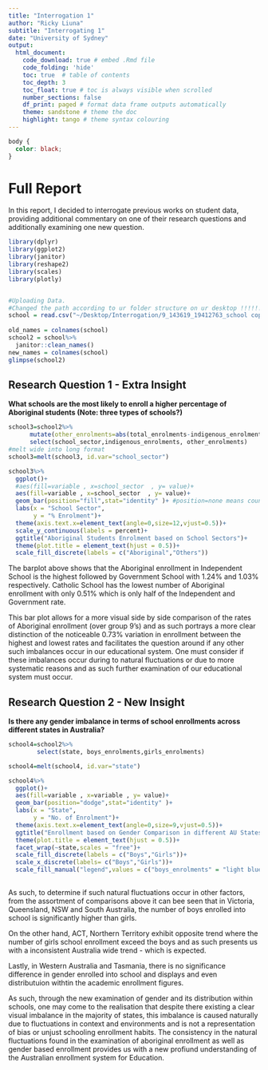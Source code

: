 ```yaml
---
title: "Interrogation 1"
author: "Ricky Liuna"
subtitle: "Interrogating 1"
date: "University of Sydney"
output:
  html_document:
    code_download: true # embed .Rmd file
    code_folding: 'hide'
    toc: true  # table of contents
    toc_depth: 3
    toc_float: true # toc is always visible when scrolled
    number_sections: false 
    df_print: paged # format data frame outputs automatically
    theme: sandstone # theme the doc
    highlight: tango # theme syntax colouring
---
```


```css
body {
  color: black;
}
```

# Full Report

In this report, I decided to interrogate previous works on student data, providing additional commentary on one of their research questions and additionally examining one new question.

```r
library(dplyr)
library(ggplot2)
library(janitor)
library(reshape2)
library(scales)
library(plotly)


#Uploading Data. 
#Changed the path according to ur folder structure on ur desktop !!!!!!!!!
school = read.csv("~/Desktop/Interrogation/9_143619_19412763_school copy.csv")
 
old_names = colnames(school)
school2 = school%>%
  janitor::clean_names()
new_names = colnames(school)                            
glimpse(school2)

```

## Research Question 1 - Extra Insight

**What schools are the most likely to enroll a higher percentage of Aboriginal students (Note: three types of schools?)**

```r

school3=school2%>%
      mutate(other_enrolments=abs(total_enrolments-indigenous_enrolments))%>%
      select(school_sector,indigenous_enrolments, other_enrolments)
#melt wide into long format
school3=melt(school3, id.var="school_sector")

school3%>%
  ggplot()+
  #aes(fill=variable , x=school_sector  , y= value)+
  aes(fill=variable , x=school_sector  , y= value)+
  geom_bar(position="fill",stat="identity" )+ #position=none means count, dodge means next to each other, fill means %
  labs(x = "School Sector",
       y = "% Enrolment")+
  theme(axis.text.x=element_text(angle=0,size=12,vjust=0.5))+
  scale_y_continuous(labels = percent)+
  ggtitle("Aboriginal Students Enrolment based on School Sectors")+
  theme(plot.title = element_text(hjust = 0.5))+
  scale_fill_discrete(labels = c("Aboriginal","Others"))

```

The barplot above shows that the Aboriginal enrollment in Independent School is the highest followed by Government School with 1.24% and 1.03% respectively. Catholic School has the lowest number of Aboriginal enrollment with only 0.51% which is only half of the Independent and Government rate. 

This bar plot allows for a more visual side by side comparison of the rates of Aboriginal enrollment (over group 9's) and as such portrays a more clear distinction of the noticeable 0.73% variation in enrollment between the highest and lowest rates and facilitates the question around if any other such imbalances occur in our educational system. One must consider if these imbalances occur during to natural fluctuations or due to more systematic reasons and as such further examination of our educational system must occur.


## Research Question 2 - New Insight

**Is there any gender imbalance in terms of school enrollments across different states in Australia?**

```r
school4=school2%>%
        select(state, boys_enrolments,girls_enrolments)

school4=melt(school4, id.var="state")

school4%>%
  ggplot()+
  aes(fill=variable , x=variable , y= value)+
  geom_bar(position="dodge",stat="identity" )+
  labs(x = "State",
       y = "No. of Enrolment")+
  theme(axis.text.x=element_text(angle=0,size=9,vjust=0.5))+
  ggtitle("Enrollment based on Gender Comparison in different AU States")+
  theme(plot.title = element_text(hjust = 0.5))+
  facet_wrap(~state,scales = "free")+
  scale_fill_discrete(labels = c("Boys","Girls"))+
  scale_x_discrete(labels= c("Boys","Girls"))+
  scale_fill_manual("legend",values = c("boys_enrolments" = "light blue", "girls_enrolments" = "light pink"))
  
```

As such, to determine if such natural fluctuations occur in other factors, from the assortment of comparisons above it can bee seen that in Victoria, Queensland, NSW and South Australia, the number of boys enrolled into school is significantly higher than girls.

On the other hand, ACT, Northern Territory exhibit opposite trend where the number of girls school enrollment exceed the boys and as such presents us with a inconsistent Australia wide trend - which is expected.

Lastly, in Western Australia and Tasmania, there is no significance difference in gender enrolled into school and displays and even distributuion withtin the academic enrollment figures.

As such, through the new examination of gender and its distribution within schools, one may come to the realisation that despite there existing a clear visual imbalance in the majority of states, this imbalance is caused naturally due to fluctuations in context and environments and is not a representation of bias or unjust schooling enrollment habits. The consistency in the natural fluctuations found in the examination of aboriginal enrollment as well as gender based enrollment provides us with a new profiund understanding of the Australian enrollment system for Education.
